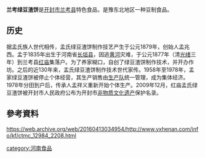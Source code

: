 {{expand|time=2016-12-18T07:30:46+00:00}}
'''兰考绿豆渣饼'''是[[开封市|开封市]][[兰考县|兰考县]]特色食品，是豫东北地区一种豆制食品。

==历史==
据孟氏族人世代相传，孟氏绿豆渣饼制作技艺产生于公元1879年，创始人孟兆西。孟于1835年出生于河南省[[长垣县|长垣县]]，因逃[[黄河|黄河]]灾难，于公元1877年（清[[光绪|光绪]]三年）到兰考县[[红庙|红庙]]集落户。为了养家糊口，自创了绿豆渣饼制作技术，并开办作坊。之后的近130年来，孟氏绿豆渣饼制作技术世代家传。1958年至1978年，孟家绿豆渣饼被停止个体经营，其生产销售由[[生产队|生产队]]统一管理，成为集体经济。1978年分田到户后，传承人孟祥义重新开始个体生产。2009年12月，红庙孟氏绿豆渣饼被开封市人民政府公布为开封市[[非物质文化遗产|非物质文化遗产]]保护名录。

== 參考資料 ==

https://web.archive.org/web/20160413034954/http://www.yxhenan.com/info/kf/ctmc_12984_2208.html

[[category:河南食品|category:河南食品]]